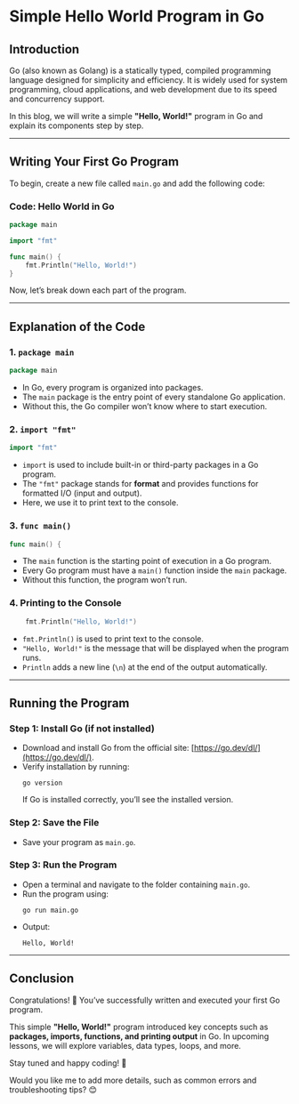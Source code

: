 # **Simple Hello World Program in Go**

## **Introduction**

Go (also known as Golang) is a statically typed, compiled programming language designed for simplicity and efficiency. It is widely used for system programming, cloud applications, and web development due to its speed and concurrency support.

In this blog, we will write a simple **"Hello, World!"** program in Go and explain its components step by step.

---

## **Writing Your First Go Program**

To begin, create a new file called `main.go` and add the following code:

### **Code: Hello World in Go**

```go filename="main.go" copy
package main

import "fmt"

func main() {
    fmt.Println("Hello, World!")
}
```

Now, let’s break down each part of the program.

---

## **Explanation of the Code**

### **1. `package main`**

```go filename="main.go" copy
package main
```

- In Go, every program is organized into packages.
- The `main` package is the entry point of every standalone Go application.
- Without this, the Go compiler won’t know where to start execution.

### **2. `import "fmt"`**

```go filename="main.go" copy
import "fmt"
```

- `import` is used to include built-in or third-party packages in a Go program.
- The `"fmt"` package stands for **format** and provides functions for formatted I/O (input and output).
- Here, we use it to print text to the console.

### **3. `func main()`**

```go filename="main.go" copy
func main() {
```

- The `main` function is the starting point of execution in a Go program.
- Every Go program must have a `main()` function inside the `main` package.
- Without this function, the program won’t run.

### **4. Printing to the Console**

```go filename="main.go" copy
    fmt.Println("Hello, World!")
```

- `fmt.Println()` is used to print text to the console.
- `"Hello, World!"` is the message that will be displayed when the program runs.
- `Println` adds a new line (`\n`) at the end of the output automatically.

---

## **Running the Program**

### **Step 1: Install Go (if not installed)**

- Download and install Go from the official site: [https://go.dev/dl/](https://go.dev/dl/).
- Verify installation by running:
  ```
  go version
  ```
  If Go is installed correctly, you’ll see the installed version.

### **Step 2: Save the File**

- Save your program as `main.go`.

### **Step 3: Run the Program**

- Open a terminal and navigate to the folder containing `main.go`.
- Run the program using:
  ```
  go run main.go
  ```
- Output:
  ```
  Hello, World!
  ```

---

## **Conclusion**

Congratulations! 🎉 You’ve successfully written and executed your first Go program.

This simple **"Hello, World!"** program introduced key concepts such as **packages, imports, functions, and printing output** in Go. In upcoming lessons, we will explore variables, data types, loops, and more.

Stay tuned and happy coding! 🚀

Would you like me to add more details, such as common errors and troubleshooting tips? 😊
